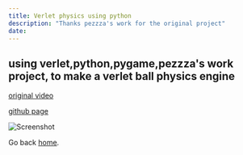 ```yaml
---
title: Verlet physics using python
description: "Thanks pezzza's work for the original project"
date: 
---
```




## using verlet,python,pygame,pezzza's work project, to make a verlet ball physics engine

[original video](https://youtube.com/watch?v=lS_qeBy3aQI)

[github page](https://github.com/thetomato0/Verlet-python)

![Screenshot](https://github.com/thetomato0/website/blob/main/posts/verlet.PNG?raw=true)

Go back [home](/).
